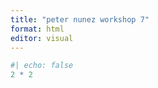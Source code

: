 ```yaml
---
title: "peter nunez workshop 7"
format: html
editor: visual
---
```


```r
#| echo: false
2 * 2
```

